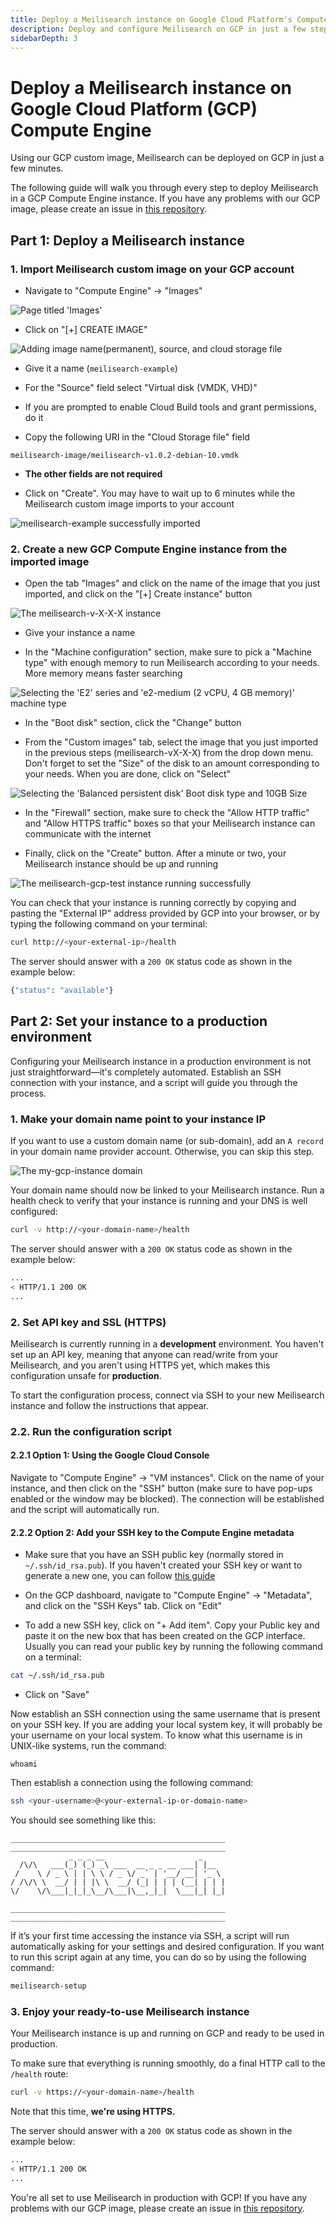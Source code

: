 ```yaml
---
title: Deploy a Meilisearch instance on Google Cloud Platform's Compute Engine — Meilisearch documentation
description: Deploy and configure Meilisearch on GCP in just a few steps.
sidebarDepth: 3
---
```


# Deploy a Meilisearch instance on Google Cloud Platform (GCP) Compute Engine

Using our GCP custom image, Meilisearch can be deployed on GCP in just a few minutes.

The following guide will walk you through every step to deploy Meilisearch in a GCP Compute Engine instance. If you have any problems with our GCP image, please create an issue in [this repository](https://github.com/meilisearch/cloud-providers/).

## Part 1: Deploy a Meilisearch instance

### 1. Import Meilisearch custom image on your GCP account

- Navigate to "Compute Engine" -> "Images"

![Page titled 'Images'](/assets/images/gcp/01.compute-engine.png)

- Click on "[+] CREATE IMAGE"

![Adding image name(permanent), source, and cloud storage file](/assets/images/gcp/02.image-info.png)

- Give it a name (`meilisearch-example`)

- For the "Source" field select "Virtual disk (VMDK, VHD)"

- If you are prompted to enable Cloud Build tools and grant permissions, do it

- Copy the following URI in the "Cloud Storage file" field

```
meilisearch-image/meilisearch-v1.0.2-debian-10.vmdk
```

- **The other fields are not required**

- Click on "Create". You may have to wait up to 6 minutes while the Meilisearch custom image imports to your account

![meilisearch-example successfully imported](/assets/images/gcp/03.import-image.png)

### 2. Create a new GCP Compute Engine instance from the imported image

- Open the tab "Images" and click on the name of the image that you just imported, and click on the "[+] Create instance" button

![The meilisearch-v-X-X-X instance](/assets/images/gcp/04.create-instance.png)

- Give your instance a name

- In the "Machine configuration" section, make sure to pick a "Machine type" with enough memory to run Meilisearch according to your needs. More memory means faster searching

![Selecting the 'E2' series and 'e2-medium (2 vCPU, 4 GB memory)' machine type](/assets/images/gcp/05.machine-configuration.png)

- In the "Boot disk" section, click the "Change" button

- From the "Custom images" tab, select the image that you just imported in the previous steps (meilisearch-vX-X-X) from the drop down menu. Don't forget to set the "Size" of the disk to an amount corresponding to your needs. When you are done, click on "Select"

![Selecting the 'Balanced persistent disk' Boot disk type and 10GB Size](/assets/images/gcp/06.boot-disk.png)

- In the "Firewall" section, make sure to check the "Allow HTTP traffic" and "Allow HTTPS traffic" boxes so that your Meilisearch instance can communicate with the internet

- Finally, click on the "Create" button. After a minute or two, your Meilisearch instance should be up and running

![The meilisearch-gcp-test instance running successfully](/assets/images/gcp/07.instance-running.png)

You can check that your instance is running correctly by copying and pasting the "External IP" address provided by GCP into your browser, or by typing the following command on your terminal:

```bash
curl http://<your-external-ip>/health
```

The server should answer with a `200 OK` status code as shown in the example below:

```bash
{"status": "available"}
```

## Part 2: Set your instance to a production environment

Configuring your Meilisearch instance in a production environment is not just straightforward—it's completely automated. Establish an SSH connection with your instance, and a script will guide you through the process.

### 1. Make your domain name point to your instance IP

If you want to use a custom domain name (or sub-domain), add an `A record` in your domain name provider account. Otherwise, you can skip this step.

![The my-gcp-instance domain](/assets/images/gcp/08.domain.png)

Your domain name should now be linked to your Meilisearch instance. Run a health check to verify that your instance is running and your DNS is well configured:

```bash
curl -v http://<your-domain-name>/health
```

The server should answer with a `200 OK` status code as shown in the example below:

```bash
...
< HTTP/1.1 200 OK
...
```

### 2. Set API key and SSL (HTTPS)

Meilisearch is currently running in a **development** environment. You haven't set up an API key, meaning that anyone can read/write from your Meilisearch, and you aren't using HTTPS yet, which makes this configuration unsafe for **production**.

To start the configuration process, connect via SSH to your new Meilisearch instance and follow the instructions that appear.

### 2.2. Run the configuration script

#### 2.2.1 Option 1: Using the Google Cloud Console

Navigate to "Compute Engine" -> "VM instances". Click on the name of your instance, and then click on the "SSH" button (make sure to have pop-ups enabled or the window may be blocked). The connection will be established and the script will automatically run.

#### 2.2.2 Option 2: Add your SSH key to the Compute Engine metadata

- Make sure that you have an SSH public key (normally stored in `~/.ssh/id_rsa.pub`). If you haven't created your SSH key or want to generate a new one, you can follow [this guide](https://www.ssh.com/ssh/keygen/)

- On the GCP dashboard, navigate to "Compute Engine" -> "Metadata", and click on the "SSH Keys" tab. Click on "Edit"

- To add a new SSH key, click on "+ Add item". Copy your Public key and paste it on the new box that has been created on the GCP interface. Usually you can read your public key by running the following command on a terminal:

```bash
cat ~/.ssh/id_rsa.pub
```

- Click on "Save"

Now establish an SSH connection using the same username that is present on your SSH key. If you are adding your local system key, it will probably be your username on your local system. To know what this username is in UNIX-like systems, run the command:

```
whoami
```

Then establish a connection using the following command:

```bash
ssh <your-username>@<your-external-ip-or-domain-name>
```

You should see something like this:

```
________________________________________________
________________________________________________
             _ _ _ __                     _
  /\/\   ___(_) (_) _\ ___  __ _ _ __ ___| |__
 /    \ / _ \ | | \ \ / _ \/ _` | '__/ __| '_ \
/ /\/\ \  __/ | | |\ \  __/ (_| | | | (__| | | |
\/    \/\___|_|_|_\__/\___|\__,_|_|  \___|_| |_|

________________________________________________
________________________________________________
```

If it’s your first time accessing the instance via SSH, a script will run automatically asking for your settings and desired configuration. If you want to run this script again at any time, you can do so by using the following command:

```bash
meilisearch-setup
```

### 3. Enjoy your ready-to-use Meilisearch instance

Your Meilisearch instance is up and running on GCP and ready to be used in production.

To make sure that everything is running smoothly, do a final HTTP call to the `/health` route:

```bash
curl -v https://<your-domain-name>/health
```

Note that this time, **we're using HTTPS.**

The server should answer with a `200 OK` status code as shown in the example below:

```bash
...
< HTTP/1.1 200 OK
...
```

You're all set to use Meilisearch in production with GCP! If you have any problems with our GCP image, please create an issue in [this repository]( https://github.com/meilisearch/cloud-providers/).
